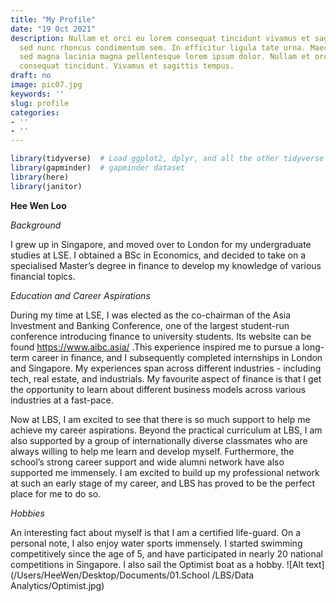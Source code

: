 ```yaml
---
title: "My Profile"
date: "19 Oct 2021"
description: Nullam et orci eu lorem consequat tincidunt vivamus et sagittis magna
  sed nunc rhoncus condimentum sem. In efficitur ligula tate urna. Maecenas massa
  sed magna lacinia magna pellentesque lorem ipsum dolor. Nullam et orci eu lorem
  consequat tincidunt. Vivamus et sagittis tempus.
draft: no
image: pic07.jpg
keywords: ''
slug: profile
categories:
- ''
- ''
---
```


```r
library(tidyverse)  # Load ggplot2, dplyr, and all the other tidyverse packages
library(gapminder)  # gapminder dataset
library(here)
library(janitor)
```

**Hee Wen Loo**

*Background*

I grew up in Singapore, and moved over to London for my undergraduate studies at LSE. I obtained a BSc in Economics, and decided to take on a specialised Master's degree in finance to develop my knowledge of various financial topics. 

*Education and Career Aspirations*

During my time at LSE, I was elected as the co-chairman of the Asia Investment and Banking Conference, one of the largest student-run conference introducing finance to university students. Its website can be found <https://www.aibc.asia/> .This experience inspired me to pursue a long-term career in finance, and I subsequently completed internships in London and Singapore. My experiences span across different industries - including tech, real estate, and industrials. My favourite aspect of finance is that I get the opportunity to learn about different business models across various industries at a fast-pace. 

Now at LBS, I am excited to see that there is so much support to help me achieve my career aspirations. Beyond the practical curriculum at LBS, I am also supported by a group of internationally diverse classmates who are always willing to help me learn and develop myself. Furthermore, the school's strong career support and wide alumni network have also supported me immensely.  I am excited to build up my professional network at such an early stage of my career, and LBS has proved to be the perfect place for me to do so. 

*Hobbies*

An interesting fact about myself is that I am a certified life-guard. On a personal note, I also enjoy water sports immensely. I started swimming competitively since the age of 5, and have participated in nearly 20 national competitions in Singapore. I also sail the Optimist boat as a hobby. ![Alt text] (/Users/HeeWen/Desktop/Documents/01.School /LBS/Data Analytics/Optimist.jpg)

